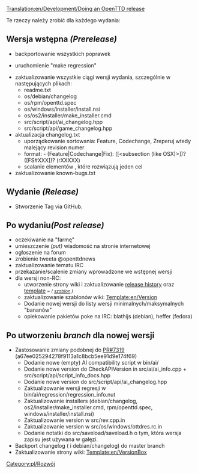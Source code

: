 [[Translation:en/Development/Doing an OpenTTD release]]
 
<!--{{DevDoc}}-->{{pl/Development/Rozwój}}

Te rzeczy należy zrobić dla każdego wydania:

==Wersja wstępna ''(Prerelease)''==
* backportowanie wszystkich poprawek

* uruchomienie "make regression"

* zaktualizowanie wszystkie ciągi wersji wydania, szczególnie w następujących plikach:
** readme.txt
** os/debian/changelog
** os/rpm/openttd.spec
** os/windows/installer/install.nsi
** os/os2/installer/make_installer.cmd
** src/script/api/ai_changelog.hpp
** src/script/api/game_changelog.hpp
* aktualizacja changelog.txt
** uporządkowanie sortowania: Feature, Codechange, Zreperuj wtedy malejący revision numer
** format: - (Feature|Codechange|Fix): ([<subsection (like OSX)>])? <message> ([FS#XXX])? (rXXXXX)
** scalanie elementów , które rozwiązują jeden cel
* zaktualizowanie known-bugs.txt

==Wydanie ''(Release)''==
* Stworzenie Tag via GitHub.

==Po wydaniu'' (Post release)''==
* oczekiwanie na "farmę"
* umieszczenie ''(put)'' wiadomość na stronie internetowej
* ogłoszenie na forum
* zrobienie tweeta @openttdnews
* zaktualizowanie tematu IRC 
* przekazanie/scalenie zmiany wprowadzone we wstępnej wersji
* dla wersji non-RC:
** utworzenie strony wiki i zaktualizowanie [[en/Archive/OpenTTD/Main Page|release history]] <!--[[Historia_wersji_OpenTTD/Pl|historie wydań]]--> oraz [[Template:en/Archive/OpenTTD/Navigation|template]] <small> '' ~  ( [[Template:pl/Archive/OpenTTD/OTTDWersje|szablon]] )''</small>
** zaktualizowanie szablonów wiki: [[Template:en/Version]]
** Dodanie nowej wersji do listy wersji minimalnych/maksymalnych "bananów"
** opiekowanie pakietów poke na IRC: blathijs (debian), heffer (fedora)

==Po utworzeniu ''branch'' dla nowej wersji==
* Zastosowanie zmiany podobnej do [https://github.com/OpenTTD/OpenTTD/pull/7319 PR#7319] (a67ee025294278f9113a1c8bcb5ee91d9e174f69)
** Dodanie nowe (empty) AI compatibility script w bin/ai/
** Dodanie nowe version do CheckAPIVersion in src/ai/ai_info.cpp + src/script/api/script_info_docs.hpp
** Dodanie nowe version do src/script/api/ai_changelog.hpp
** Zaktualizowanie wersji regresji w bin/ai/regression/regression_info.nut
** Zaktualizowanie installers (debian/changelog, os2/installer/make_installer.cmd, rpm/openttd.spec, windows/installer/install.nsi)
** Zaktualizowanie version w src/rev.cpp.in
** Zaktualizowanie version w src/os/windows/ottdres.rc.in
** Dodanie notatki do src/saveload/saveload.h o tym, która wersja zapisu jest używana w gałęzi.
* Backport changelog ( i debian/changelog) do master branch
* Zaktualizowanie strony wiki: [[Template:en/VersionBox]]

<!--[[Category:Development]]--> [[Category:pl/Rozwój]]